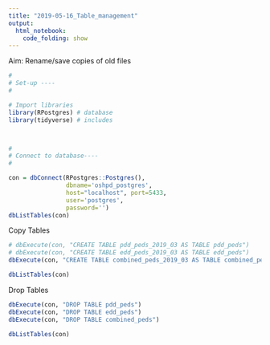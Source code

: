 ---
title: "2019-05-16_Table_management"
output: 
  html_notebook:
    code_folding: show
---

Aim: Rename/save copies of old files

```{R}
#
# Set-up ----
#

# Import libraries
library(RPostgres) # database
library(tidyverse) # includes



#
# Connect to database----
#

con = dbConnect(RPostgres::Postgres(),
                dbname='oshpd_postgres', 
                host="localhost", port=5433,
                user='postgres',
                password='')
dbListTables(con)
```

Copy Tables

```{R}
# dbExecute(con, "CREATE TABLE pdd_peds_2019_03 AS TABLE pdd_peds")
# dbExecute(con, "CREATE TABLE edd_peds_2019_03 AS TABLE edd_peds")
dbExecute(con, "CREATE TABLE combined_peds_2019_03 AS TABLE combined_peds")
```


```{R}
dbListTables(con)
```

Drop Tables

```{R}
dbExecute(con, "DROP TABLE pdd_peds")
dbExecute(con, "DROP TABLE edd_peds")
dbExecute(con, "DROP TABLE combined_peds")
```


```{R}
dbListTables(con)
```